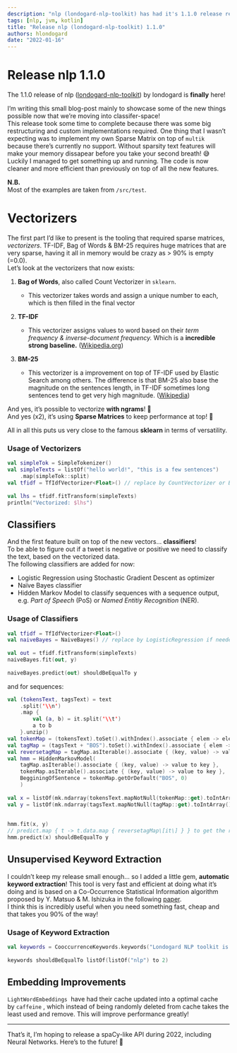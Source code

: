 ```yaml
---
description: "nlp (londogard-nlp-toolkit) has had it's 1.1.0 release recently with a lot of new functionality and multiple improvements to efficiency, dive in to understand more!"
tags: [nlp, jvm, kotlin]
title: "Release nlp (londogard-nlp-toolkit) 1.1.0"
authors: hlondogard
date: "2022-01-16"
---
```


# Release nlp 1.1.0

The 1.1.0 release of nlp ([londogard-nlp-toolkit](https://github.com/londogard/londogard-nlp-toolkit)) by londogard is **finally** here!

<!--truncate-->

I’m writing this small blog-post mainly to showcase some of the new things possible now that we’re moving into classifer-space!   
This release took some time to complete because there was some big restructuring and custom implementations required. One thing that I wasn't expecting was to implement my own Sparse Matrix on top of `multik` because there's currently no support. Without sparsity text features will make your memory dissapear before you take your second breath! 😅  
Luckily I managed to get something up and running. The code is now cleaner and more efficient than previously on top of all the new features.


**N.B.**  
Most of the examples are taken from `/src/test`.

# Vectorizers

The first part I'd like to present is the tooling that required sparse matrices, _vectorizers_. TF-IDF, Bag of Words & BM-25 requires huge matrices that are very sparse, having it all in memory would be crazy as > 90% is empty (=0.0).  
Let's look at the vectorizers that now exists:

1.  **Bag of Words**, also called Count Vectorizer in `sklearn`.

    *   This vectorizer takes words and assign a unique number to each, which is then filled in the final vector

3.  **TF-IDF**
    *   This vectorizer assigns values to word based on their _term frequency & inverse-document frequency._ Which is a **incredible strong baseline.** ([Wikipedia.org](https://en.wikipedia.org/wiki/Tf%E2%80%93idf))

5.  **BM-25**
    *   This vectorizer is a improvement on top of TF-IDF used by Elastic Search among others. The difference is that BM-25 also base the magnitude on the sentences length, in TF-IDF sometimes long sentences tend to get very high magnitude. ([Wikipedia](https://en.wikipedia.org/wiki/Okapi_BM25))

And yes, it’s possible to vectorize **with ngrams**! 🥳  
And yes (x2), it’s using **Sparse Matrices** to keep performance at top! 🤩

All in all this puts us very close to the famous **sklearn** in terms of versatility.

### Usage of Vectorizers

```kotlin
val simpleTok = SimpleTokenizer()  
val simpleTexts = listOf("hello world!", "this is a few sentences")  
    .map(simpleTok::split)  
val tfidf = TfIdfVectorizer<Float>() // replace by CountVectorizer or Bm25Vectorizer  
  
val lhs = tfidf.fitTransform(simpleTexts)  
println("Vectorized: $lhs")
```
  

## Classifiers

And the first feature built on top of the new vectors... **classifiers**!  
To be able to figure out if a tweet is negative or positive we need to classify the text, based on the vectorized data.  
The following classifiers are added for now:

*   Logistic Regression using Stochastic Gradient Descent as optimizer
*   Naïve Bayes classifier
*   Hidden Markov Model to classify sequences with a sequence output, e.g. _Part of Speech_ (PoS) or _Named Entitiy Recognition_ (NER).

### Usage of Classifiers

```kotlin
val tfidf = TfIdfVectorizer<Float>()  
val naiveBayes = NaiveBayes() // replace by LogisticRegression if needed  
  
val out = tfidf.fitTransform(simpleTexts)  
naiveBayes.fit(out, y)  
  
naiveBayes.predict(out) shouldBeEqualTo y
```

and for sequences:

```kotlin
val (tokensText, tagsText) = text  
    .split('\\n')  
    .map {  
        val (a, b) = it.split('\\t')  
        a to b  
    }.unzip()  
val tokenMap = (tokensText).toSet().withIndex().associate { elem -> elem.value to elem.index }  
val tagMap = (tagsText + "BOS").toSet().withIndex().associate { elem -> elem.value to elem.index }  
val reversetagMap = tagMap.asIterable().associate { (key, value) -> value to key }  
val hmm = HiddenMarkovModel(  
    tagMap.asIterable().associate { (key, value) -> value to key },  
    tokenMap.asIterable().associate { (key, value) -> value to key },  
    BegginingOfSentence = tokenMap.getOrDefault("BOS", 0)  
    )  
  
val x = listOf(mk.ndarray(tokensText.mapNotNull(tokenMap::get).toIntArray()))  
val y = listOf(mk.ndarray(tagsText.mapNotNull(tagMap::get).toIntArray()))  
  
  
hmm.fit(x, y)  
// predict.map { t -> t.data.map { reversetagMap\[it\] } } to get the real labels!  
hmm.predict(x) shouldBeEqualTo y
```


## Unsupervised Keyword Extraction

I couldn't keep my release small enough... so I added a little gem, **automatic keyword extraction**! This tool is very fast and efficient at doing what it’s doing and is based on a Co-Occurrence Statistical Information algorithm proposed by Y. Matsuo & M. Ishizuka in the following [paper](https://www.researchgate.net/publication/2572200_Keyword_Extraction_from_a_Single_Document_using_Word_Co-occurrence_Statistical_Information).  
I think this is incredibly useful when you need something fast, cheap and that takes you 90% of the way!


### Usage of Keyword Extraction

```kotlin
val keywords = CooccurrenceKeywords.keywords("Londogard NLP toolkit is works on multiple languages.\\nAn amazing piece of NLP tech.\\nThis is how to fetch keywords! ")  
  
keywords shouldBeEqualTo listOf(listOf("nlp") to 2)
```
  

## Embedding Improvements

`LightWordEmbeddings`  have had their cache updated into a optimal cache by `caffeine` , which instead of being randomly deleted from cache takes the least used and remove. This will improve performance greatly!

  
---


That’s it, I’m hoping to release a spaCy-like API during 2022, including Neural Networks. Here’s to the future! 🍾
